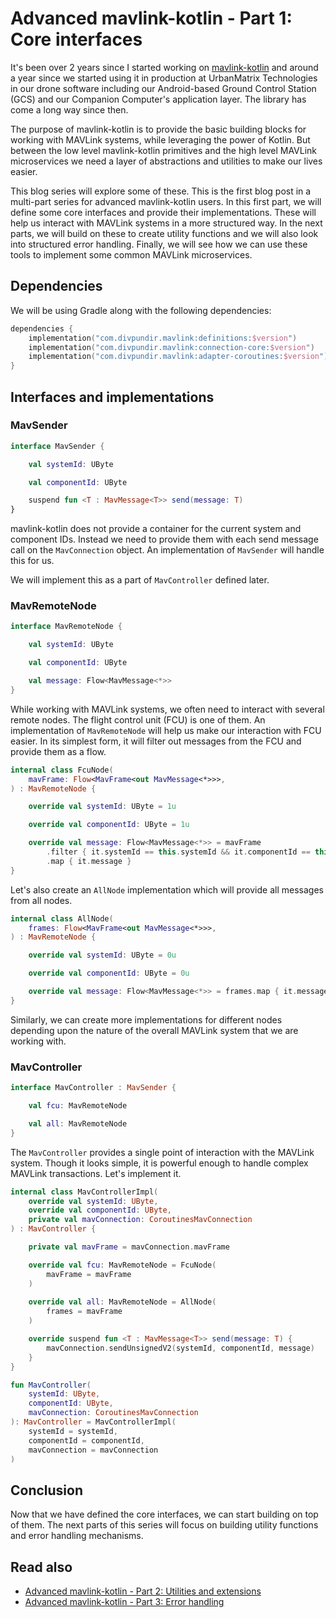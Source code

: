 # Advanced mavlink-kotlin - Part 1: Core interfaces

It's been over 2 years since I started working on [mavlink-kotlin](https://github.com/divyanshupundir/mavlink-kotlin)
and around a year since we started using it in production at UrbanMatrix Technologies in our drone software including
our Android-based Ground Control Station (GCS) and our Companion Computer's application layer. The library has come a
long way since then.

The purpose of mavlink-kotlin is to provide the basic building blocks for working with MAVLink systems, while
leveraging the power of Kotlin. But between the low level mavlink-kotlin primitives and the high level MAVLink
microservices we need a layer of abstractions and utilities to make our lives easier.

This blog series will explore some of these. This is the first blog post in a multi-part series for advanced
mavlink-kotlin users. In this first part, we will define some core interfaces and provide their implementations. These
will help us interact with MAVLink systems in a more structured way. In the next parts, we will build on these to
create utility functions and we will also look into structured error handling. Finally, we will see how we can use these
tools to implement some common MAVLink microservices.

## Dependencies

We will be using Gradle along with the following dependencies:

```kotlin
dependencies {
    implementation("com.divpundir.mavlink:definitions:$version")
    implementation("com.divpundir.mavlink:connection-core:$version")
    implementation("com.divpundir.mavlink:adapter-coroutines:$version")
}
```

## Interfaces and implementations

### MavSender

```kotlin
interface MavSender {

    val systemId: UByte

    val componentId: UByte

    suspend fun <T : MavMessage<T>> send(message: T)
}
```

mavlink-kotlin does not provide a container for the current system and component IDs. Instead we need to provide them
with each send message call on the `MavConnection` object. An implementation of `MavSender` will handle this for us.

We will implement this as a part of `MavController` defined later.

### MavRemoteNode

```kotlin
interface MavRemoteNode {

    val systemId: UByte

    val componentId: UByte

    val message: Flow<MavMessage<*>>
}
```

While working with MAVLink systems, we often need to interact with several remote nodes. The flight control unit (FCU)
is one of them. An implementation of `MavRemoteNode` will help us make our interaction with FCU easier. In its simplest
form, it will filter out messages from the FCU and provide them as a flow.

```kotlin
internal class FcuNode(
    mavFrame: Flow<MavFrame<out MavMessage<*>>>,
) : MavRemoteNode {

    override val systemId: UByte = 1u

    override val componentId: UByte = 1u

    override val message: Flow<MavMessage<*>> = mavFrame
        .filter { it.systemId == this.systemId && it.componentId == this.componentId }
        .map { it.message }
}
```

Let's also create an `AllNode` implementation which will provide all messages from all nodes.

```kotlin
internal class AllNode(
    frames: Flow<MavFrame<out MavMessage<*>>>,
) : MavRemoteNode {

    override val systemId: UByte = 0u

    override val componentId: UByte = 0u

    override val message: Flow<MavMessage<*>> = frames.map { it.message }
}
```

Similarly, we can create more implementations for different nodes depending upon the nature of the overall MAVLink
system that we are working with.

### MavController

```kotlin
interface MavController : MavSender {

    val fcu: MavRemoteNode

    val all: MavRemoteNode
}
```

The `MavController` provides a single point of interaction with the MAVLink system. Though it looks simple, it is
powerful enough to handle complex MAVLink transactions. Let's implement it.

```kotlin
internal class MavControllerImpl(
    override val systemId: UByte,
    override val componentId: UByte,
    private val mavConnection: CoroutinesMavConnection
) : MavController {

    private val mavFrame = mavConnection.mavFrame

    override val fcu: MavRemoteNode = FcuNode(
        mavFrame = mavFrame
    )
    
    override val all: MavRemoteNode = AllNode(
        frames = mavFrame
    )

    override suspend fun <T : MavMessage<T>> send(message: T) {
        mavConnection.sendUnsignedV2(systemId, componentId, message)
    }
}

fun MavController(
    systemId: UByte,
    componentId: UByte,
    mavConnection: CoroutinesMavConnection
): MavController = MavControllerImpl(
    systemId = systemId,
    componentId = componentId,
    mavConnection = mavConnection
)
```

## Conclusion

Now that we have defined the core interfaces, we can start building on top of them. The next parts of this series will
focus on building utility functions and error handling mechanisms.

## Read also

- [Advanced mavlink-kotlin - Part 2: Utilities and extensions](/blog/advanced-mavlink-kotlin-part-2)
- [Advanced mavlink-kotlin - Part 3: Error handling](/blog/advanced-mavlink-kotlin-part-3)
